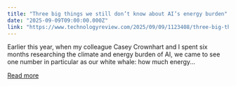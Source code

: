 ```yaml
---
title: "Three big things we still don’t know about AI’s energy burden"
date: "2025-09-09T09:00:00.000Z"
link: "https://www.technologyreview.com/2025/09/09/1123408/three-big-things-we-still-dont-know-about-ais-energy-burden/"
---
```


Earlier this year, when my colleague Casey Crownhart and I spent six months researching the climate and energy burden of AI, we came to see one number in particular as our white whale: how much energy...

[Read more](https://www.technologyreview.com/2025/09/09/1123408/three-big-things-we-still-dont-know-about-ais-energy-burden/)
